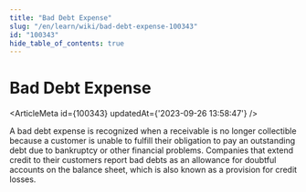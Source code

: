 ```yaml
---
title: "Bad Debt Expense"
slug: "/en/learn/wiki/bad-debt-expense-100343"
id: "100343"
hide_table_of_contents: true
---
```



# Bad Debt Expense

<ArticleMeta id={100343} updatedAt={'2023-09-26 13:58:47'} />
<div className='border-solid border-b border-t-0 my-4 border-[var(--ifm-color-gray-300)]' />

A bad debt expense is recognized when a receivable is no longer collectible because a customer is unable to fulfill their obligation to pay an outstanding debt due to bankruptcy or other financial problems. Companies that extend credit to their customers report bad debts as an allowance for doubtful accounts on the balance sheet, which is also known as a provision for credit losses.
